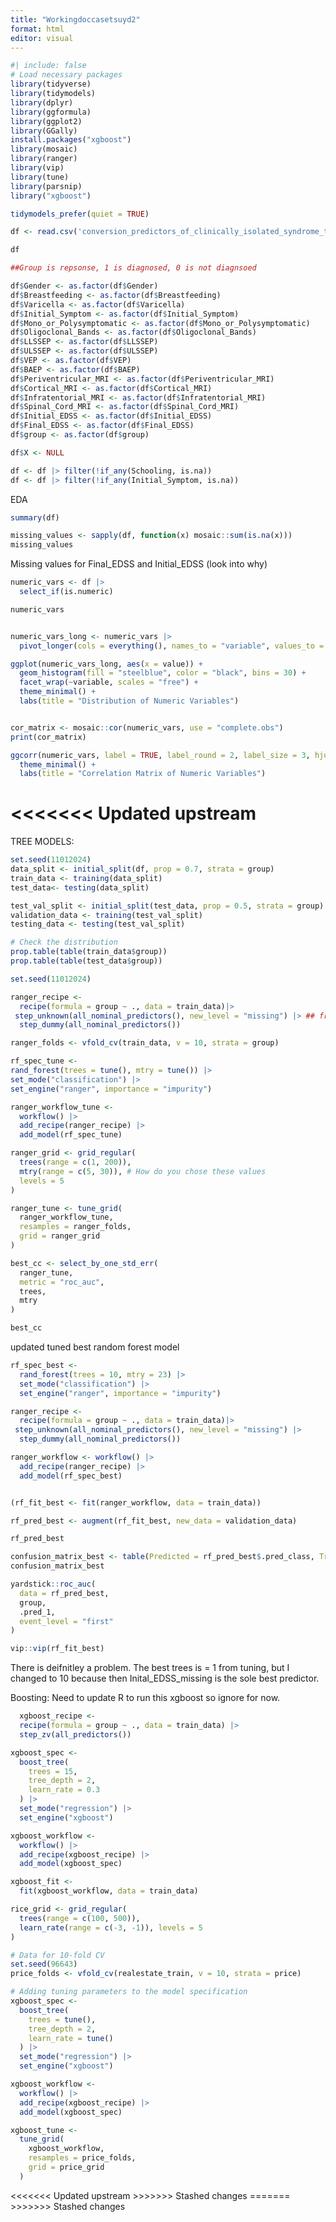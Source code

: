```yaml
---
title: "Workingdoccasetsuyd2"
format: html
editor: visual
---
```


```r
#| include: false
# Load necessary packages
library(tidyverse)
library(tidymodels)
library(dplyr)
library(ggformula)
library(ggplot2) 
library(GGally)
install.packages("xgboost")
library(mosaic)
library(ranger)
library(vip)
library(tune)
library(parsnip)
library("xgboost")

tidymodels_prefer(quiet = TRUE) 
```

```r
df <- read.csv('conversion_predictors_of_clinically_isolated_syndrome_to_multiple_sclerosis.csv')

df

##Group is repsonse, 1 is diagnosed, 0 is not diagnsoed
```
```r
df$Gender <- as.factor(df$Gender)
df$Breastfeeding <- as.factor(df$Breastfeeding)
df$Varicella <- as.factor(df$Varicella)
df$Initial_Symptom <- as.factor(df$Initial_Symptom)
df$Mono_or_Polysymptomatic <- as.factor(df$Mono_or_Polysymptomatic)
df$Oligoclonal_Bands <- as.factor(df$Oligoclonal_Bands)
df$LLSSEP <- as.factor(df$LLSSEP)
df$ULSSEP <- as.factor(df$ULSSEP)
df$VEP <- as.factor(df$VEP)
df$BAEP <- as.factor(df$BAEP)
df$Periventricular_MRI <- as.factor(df$Periventricular_MRI)
df$Cortical_MRI <- as.factor(df$Cortical_MRI)
df$Infratentorial_MRI <- as.factor(df$Infratentorial_MRI)
df$Spinal_Cord_MRI <- as.factor(df$Spinal_Cord_MRI)
df$Initial_EDSS <- as.factor(df$Initial_EDSS)
df$Final_EDSS <- as.factor(df$Final_EDSS)
df$group <- as.factor(df$group)
```

```r
df$X <- NULL
```

```r
df <- df |> filter(!if_any(Schooling, is.na))
df <- df |> filter(!if_any(Initial_Symptom, is.na))
```


EDA

```r

summary(df)

missing_values <- sapply(df, function(x) mosaic::sum(is.na(x)))
missing_values
```

Missing values for Final_EDSS and Initial_EDSS (look into why)

```r

numeric_vars <- df |> 
  select_if(is.numeric)

numeric_vars 


numeric_vars_long <- numeric_vars |> 
  pivot_longer(cols = everything(), names_to = "variable", values_to = "value")

ggplot(numeric_vars_long, aes(x = value)) +
  geom_histogram(fill = "steelblue", color = "black", bins = 30) +
  facet_wrap(~variable, scales = "free") +
  theme_minimal() +
  labs(title = "Distribution of Numeric Variables")


cor_matrix <- mosaic::cor(numeric_vars, use = "complete.obs")
print(cor_matrix)

ggcorr(numeric_vars, label = TRUE, label_round = 2, label_size = 3, hjust = 0.75, size = 3) +
  theme_minimal() +
  labs(title = "Correlation Matrix of Numeric Variables")
```
<<<<<<< Updated upstream
=======

TREE MODELS:
```r

set.seed(11012024)
data_split <- initial_split(df, prop = 0.7, strata = group)
train_data <- training(data_split)
test_data<- testing(data_split)

test_val_split <- initial_split(test_data, prop = 0.5, strata = group)
validation_data <- training(test_val_split)
testing_data <- testing(test_val_split)

# Check the distribution
prop.table(table(train_data$group))
prop.table(table(test_data$group))
```


```r
set.seed(11012024)

ranger_recipe <- 
  recipe(formula = group ~ ., data = train_data)|>
 step_unknown(all_nominal_predictors(), new_level = "missing") |> ## from chat I don't know why it wont run without this, something to do with the missing values from the dataset. 
  step_dummy(all_nominal_predictors()) 

ranger_folds <- vfold_cv(train_data, v = 10, strata = group)

rf_spec_tune <- 
rand_forest(trees = tune(), mtry = tune()) |>
set_mode("classification") |>
set_engine("ranger", importance = "impurity")

ranger_workflow_tune <- 
  workflow() |>
  add_recipe(ranger_recipe) |>
  add_model(rf_spec_tune) 

ranger_grid <- grid_regular(
  trees(range = c(1, 200)),   
  mtry(range = c(5, 30)), # How do you chose these values
  levels = 5
)

ranger_tune <- tune_grid(
  ranger_workflow_tune, 
  resamples = ranger_folds, 
  grid = ranger_grid
)

best_cc <- select_by_one_std_err(
  ranger_tune, 
  metric = "roc_auc", 
  trees, 
  mtry
)

best_cc
```
updated tuned best random forest model

```r
rf_spec_best <- 
  rand_forest(trees = 10, mtry = 23) |>
  set_mode("classification") |>
  set_engine("ranger", importance = "impurity")

ranger_recipe <- 
  recipe(formula = group ~ ., data = train_data)|>
 step_unknown(all_nominal_predictors(), new_level = "missing") |>
  step_dummy(all_nominal_predictors()) 

ranger_workflow <- workflow() |>
  add_recipe(ranger_recipe) |>
  add_model(rf_spec_best) 


(rf_fit_best <- fit(ranger_workflow, data = train_data))
```
```r
rf_pred_best <- augment(rf_fit_best, new_data = validation_data)

rf_pred_best
```
```r
confusion_matrix_best <- table(Predicted = rf_pred_best$.pred_class, True = rf_pred_best$group)
confusion_matrix_best
```
```r
yardstick::roc_auc(
  data = rf_pred_best,
  group,
  .pred_1,
  event_level = "first"
)
```
```r
vip::vip(rf_fit_best)
```
There is deifnitley a problem. The best trees is = 1 from tuning, but I changed to 10 because then Inital_EDSS_missing is the sole best predictor. 

Boosting: Need to update R to run this xgboost so ignore for now. 

```r
  xgboost_recipe <- 
  recipe(formula = group ~ ., data = train_data) |>
  step_zv(all_predictors()) 

xgboost_spec <-
  boost_tree(            
    trees = 15,          
    tree_depth = 2,      
    learn_rate = 0.3     
  ) |>
  set_mode("regression") |>
  set_engine("xgboost") 

xgboost_workflow <- 
  workflow() |>
  add_recipe(xgboost_recipe) |>
  add_model(xgboost_spec) 

xgboost_fit <-
  fit(xgboost_workflow, data = train_data)
```

```r
rice_grid <- grid_regular(
  trees(range = c(100, 500)), 
  learn_rate(range = c(-3, -1)), levels = 5
)

# Data for 10-fold CV
set.seed(96643)
price_folds <- vfold_cv(realestate_train, v = 10, strata = price)

# Adding tuning parameters to the model specification
xgboost_spec <-
  boost_tree(            
    trees = tune(),          
    tree_depth = 2,      
    learn_rate = tune()     
  ) |>
  set_mode("regression") |>
  set_engine("xgboost") 

xgboost_workflow <- 
  workflow() |>
  add_recipe(xgboost_recipe) |>
  add_model(xgboost_spec) 

xgboost_tune <-
  tune_grid(
    xgboost_workflow, 
    resamples = price_folds, 
    grid = price_grid
  )
```


<<<<<<< Updated upstream
>>>>>>> Stashed changes
=======
>>>>>>> Stashed changes
